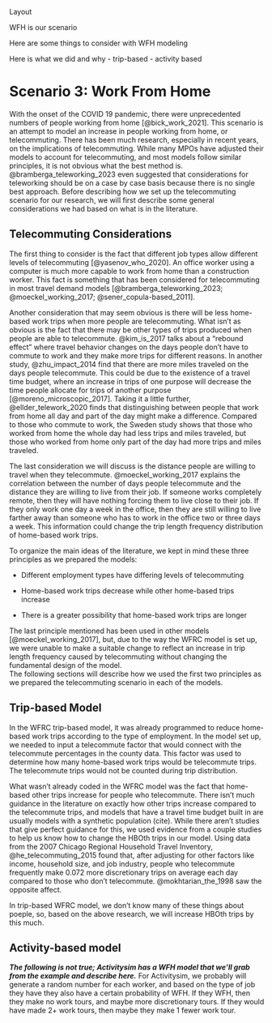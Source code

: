
Layout

WFH is our scenario

Here are some things to consider with WFH modeling

Here is what we did and why
- trip-based
- activity based


# Scenario 3: Work From Home

With the onset of the COVID 19 pandemic, there were unprecedented numbers of people working from home [@bick_work_2021].
This scenario is an attempt to model an increase in people working from home, or telecommuting.
There has been much research, especially in recent years, on the implications of telecommuting.
While many MPOs have adjusted their models to account for telecommuting, and most models follow similar principles, it is not obvious what the best method is.
@bramberga_teleworking_2023 even suggested that considerations for teleworking should be on a case by case basis because there is no single best approach.
Before describing how we set up the telecommuting scenario for our research, we will first describe some general considerations we had based on what is in the literature.

## Telecommuting Considerations

The first thing to consider is the fact that different job types allow different levels of telecommuting [@yasenov_who_2020].
An office worker using a computer is much more capable to work from home than a construction worker.
This fact is something that has been considered for telecommuting in most travel demand models [@bramberga_teleworking_2023; @moeckel_working_2017; @sener_copula-based_2011].

Another consideration that may seem obvious is there will be less home-based work trips when more people are telecommuting.
What isn't as obvious is the fact that there may be other types of trips produced when people are able to telecommute.
@kim_is_2017 talks about a "rebound effect" where travel behavior changes on the days people don't have to commute to work and they make more trips for different reasons.
In another study, @zhu_impact_2014 find that there are more miles traveled on the days people telecommute.
This could be due to the existence of a travel time budget, where an increase in trips of one purpose will decrease the time people allocate for trips of another purpose [@moreno_microscopic_2017].
Taking it a little further, @ellder_telework_2020 finds that distinguishing between people that work from home all day and part of the day might make a difference.
Compared to those who commute to work, the Sweden study shows that those who worked from home the whole day had less trips and miles traveled, but those who worked from home only part of the day had more trips and miles traveled.

The last consideration we will discuss is the distance people are willing to travel when they telecommute.
@moeckel_working_2017 explains the correlation between the number of days people telecommute and the distance they are willing to live from their job.
If someone works completely remote, then they will have nothing forcing them to live close to their job.
If they only work one day a week in the office, then they are still willing to live farther away than someone who has to work in the office two or three days a week.
This information could change the trip length frequency distribution of home-based work trips.

To organize the main ideas of the literature, we kept in mind these three principles as we prepared the models:

-   Different employment types have differing levels of telecommuting

-   Home-based work trips decrease while other home-based trips increase

-   There is a greater possibility that home-based work trips are longer 

The last principle mentioned has been used in other models [@moeckel_working_2017], but, due to the way the WFRC model is set up, we were unable to make a suitable change to reflect an increase in trip length frequency caused by telecommuting without changing the fundamental design of the model.  
The following sections will describe how we used the first two principles as we prepared the telecommuting scenario in each of the models. 

## Trip-based Model

In the WFRC trip-based model, it was already programmed to reduce home-based work trips according to the type of employment. In the model set up, we needed to input a telecommute factor that would connect with the telecommute percentages in the county data. This factor was used to determine how many home-based work trips would be telecommute trips. The telecommute trips would not be counted during trip distribution. 

What wasn't already coded in the WFRC model was the fact that home-based other trips increase for people who telecommute. 
There isn't much guidance in the literature on exactly how other trips increase compared to the telecommute trips, and models that have a travel time budget built in are usually models with a synthetic population (cite).
While there aren't studies that give perfect guidance for this, we used evidence from a couple studies to help us know how to change the HBOth trips in our model. 
Using data from the 2007 Chicago Regional Household Travel Inventory, @he_telecommuting_2015 found that, after adjusting for other factors like income, household size, and job industry, people who telecommute frequently make 0.072 more discretionary trips on average each day compared to those who don't telecommute. 
@mokhtarian_the_1998 saw the opposite affect. 

In trip-based WFRC model, we don't know many of these things about poeple, so, based on the above research, we will increase HBOth trips by this much. 


## Activity-based model

***The following is not true; Activitysim has a WFH model that we'll grab from the example and describe here.***
For Activitysim, we probably will generate a random number for each worker, and based on the type of job they have they also have a certain probability of WFH.
If they WFH, then they make no work tours, and maybe more discretionary tours.
If they would have made 2+ work tours, then maybe they make 1 fewer work tour.

